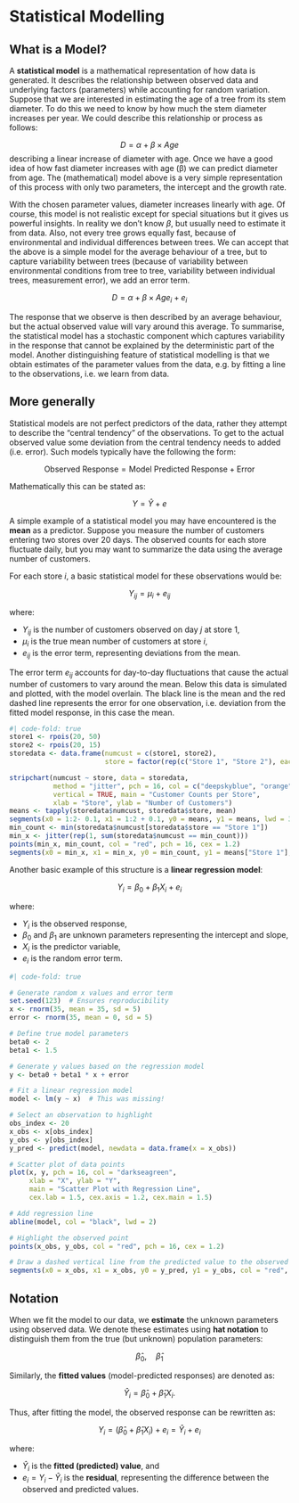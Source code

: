 # Statistical Modelling {.unnumbered}

## What is a Model?

A **statistical model** is a mathematical representation of how data is generated. It describes the relationship between observed data and underlying factors (parameters) while accounting for random variation. Suppose that we are interested in estimating the age of a tree from its stem diameter. To do this we need to know by how much the stem diameter increases per year. We could describe this relationship or process as follows:

$$D = \alpha + \beta \times Age$$ describing a linear increase of diameter with age. Once we have a good idea of how fast diameter increases with age (β) we can predict diameter from age. The (mathematical) model above is a very simple representation of this process with only two parameters, the intercept and the growth rate.

With the chosen parameter values, diameter increases linearly with age. Of course, this model is not realistic except for special situations but it gives us powerful insights. In reality we don’t know $\beta$, but usually need to estimate it from data. Also, not every tree grows equally fast, because of environmental and individual differences between trees. We can accept that the above is a simple model for the average behaviour of a tree, but to capture variability between trees (because of variability between environmental conditions from tree to tree, variability between individual trees, measurement error), we add an error term.

$$D = \alpha + \beta \times Age_i + e_i$$

The response that we observe is then described by an average behaviour, but the actual observed value will vary around this average. To summarise, the statistical model has a stochastic component which captures variability in the response that cannot be explained by the deterministic part of the model. Another distinguishing feature of statistical modelling is that we obtain estimates of the parameter values from the data, e.g. by fitting a line to the observations, i.e. we learn from data.

## More generally

Statistical models are not perfect predictors of the data, rather they attempt to describe the "central tendency" of the observations. To get to the actual observed value some deviation from the central tendency needs to added (i.e. error). Such models typically have the following the form:

$$
\text{Observed Response} = \text{Model Predicted Response} + \text{Error}
$$

Mathematically this can be stated as:

$$ Y = \hat{Y} + e$$

A simple example of a statistical model you may have encountered is the **mean** as a predictor. Suppose you measure the number of customers entering two stores over 20 days. The observed counts for each store fluctuate daily, but you may want to summarize the data using the average number of customers.

For each store $i$, a basic statistical model for these observations would be:

$$
Y_{ij} = \mu_i + e_{ij}
$$

where:

-   $Y_{ij}$ is the number of customers observed on day $j$ at store 1,
-   $\mu_i$ is the true mean number of customers at store $i$,
-   $e_{ij}$ is the error term, representing deviations from the mean.

The error term $e_{ij}$ accounts for day-to-day fluctuations that cause the actual number of customers to vary around the mean. Below this data is simulated and plotted, with the model overlain. The black line is the mean and the red dashed line represents the error for one observation, i.e. deviation from the fitted model response, in this case the mean.

```r
#| code-fold: true 
store1 <- rpois(20, 50)
store2 <- rpois(20, 15)
storedata <- data.frame(numcust = c(store1, store2),
                        store = factor(rep(c("Store 1", "Store 2"), each = 20)))

stripchart(numcust ~ store, data = storedata,
           method = "jitter", pch = 16, col = c("deepskyblue", "orange"),
           vertical = TRUE, main = "Customer Counts per Store",
           xlab = "Store", ylab = "Number of Customers")
means <- tapply(storedata$numcust, storedata$store, mean)
segments(x0 = 1:2- 0.1, x1 = 1:2 + 0.1, y0 = means, y1 = means, lwd = 3, col = "black") 
min_count <- min(storedata$numcust[storedata$store == "Store 1"])
min_x <- jitter(rep(1, sum(storedata$numcust == min_count))) 
points(min_x, min_count, col = "red", pch = 16, cex = 1.2) 
segments(x0 = min_x, x1 = min_x, y0 = min_count, y1 = means["Store 1"], col = "red", lwd = 2, lty = 2)
```

Another basic example of this structure is a **linear regression model**:

$$
Y_i = \beta_0 + \beta_1 X_i + e_i
$$

where:

-   $Y_i$ is the observed response,
-   $\beta_0$ and $\beta_1$ are unknown parameters representing the intercept and slope,
-   $X_i$ is the predictor variable,
-   $e_i$ is the random error term.

```r
#| code-fold: true 

# Generate random x values and error term
set.seed(123)  # Ensures reproducibility
x <- rnorm(35, mean = 35, sd = 5)
error <- rnorm(35, mean = 0, sd = 5)

# Define true model parameters
beta0 <- 2
beta1 <- 1.5

# Generate y values based on the regression model
y <- beta0 + beta1 * x + error

# Fit a linear regression model
model <- lm(y ~ x)  # This was missing!

# Select an observation to highlight
obs_index <- 20  
x_obs <- x[obs_index]
y_obs <- y[obs_index]
y_pred <- predict(model, newdata = data.frame(x = x_obs))  

# Scatter plot of data points
plot(x, y, pch = 16, col = "darkseagreen",
     xlab = "X", ylab = "Y",
     main = "Scatter Plot with Regression Line",
     cex.lab = 1.5, cex.axis = 1.2, cex.main = 1.5)

# Add regression line
abline(model, col = "black", lwd = 2)

# Highlight the observed point
points(x_obs, y_obs, col = "red", pch = 16, cex = 1.2)  

# Draw a dashed vertical line from the predicted value to the observed value
segments(x0 = x_obs, x1 = x_obs, y0 = y_pred, y1 = y_obs, col = "red", lwd = 2, lty = 2)

```

## Notation

When we fit the model to our data, we **estimate** the unknown parameters using observed data. We denote these estimates using **hat notation** to distinguish them from the true (but unknown) population parameters:

$$
\hat{\beta}_0, \quad \hat{\beta}_1
$$

Similarly, the **fitted values** (model-predicted responses) are denoted as:

$$
\hat{Y}_i = \hat{\beta}_0 + \hat{\beta}_1 X_i.
$$

Thus, after fitting the model, the observed response can be rewritten as:

$$
Y_i = (\hat{\beta}_0 + \hat{\beta}_1 X_i) + e_i = \hat{Y}_i + e_i
$$

where:

-   $\hat{Y}_i$ is the **fitted (predicted) value**, and
-   $e_i = Y_i - \hat{Y}_i$ is the **residual**, representing the difference between the observed and predicted values.
